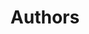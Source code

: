 ---
title: "Authors"
description: "Discover the writers behind DailyNest and explore their latest posts."
blocks:
  - name: "HEADER"
    title: "List of Authors"
    description: "Meet our contributors and follow their work."
  - name: "ATTENTION"
    description: "To add your author profile and articles, submit a pull request to the repository."
---